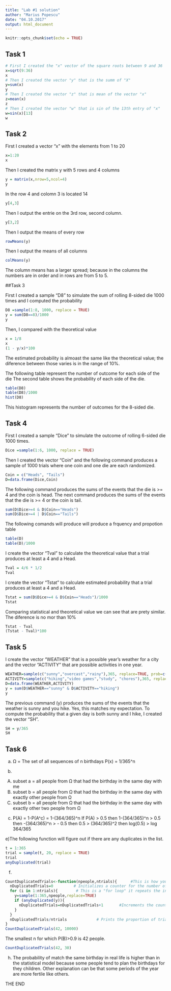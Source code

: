 ---
title: "Lab #1 solution"
author: "Marius Popescu"
date: "04.10.2017"
output: html_document
---

<!-- This is just the options for setup. Leave it be.-->

```{r setup, include=FALSE}
knitr::opts_chunk$set(echo = TRUE)
```

## Task 1

```{r} 
# First I created the "x" vector of the square roots between 9 and 36
x=sqrt(9:36)
x
# Then I created the vector "y" that is the summ of "X"
y=sum(x)
y
# Then I created the vector "z" that is mean of the vector "x"
z=mean(x)
z
# Then I created the vector "w" that is sin of the 13th entry of "x"
w=sin(x)[13]
w
```


## Task 2


First I created a vector "x" with the elements from 1 to 20
```{r}
x=1:20
x
```
Then I created the matrix y with 5 rows and 4 columns
```{r}
y = matrix(x,nrow=5,ncol=4)
y
```
In the row 4 and colomn 3 is located 14
```{r}
y[4,3]

```
Then I output the entrie on the 3rd row, second column.
```{r}
y[3,2]

```
Then I output the means of every row
```{r}
rowMeans(y)

```
Then I output the means of all columns
```{r}
colMeans(y)

```
The column means has a larger spread; because in the columns the numbers are in order and in rows are from 5 to 5.


##Task 3


First I created a sample "D8" to simulate the sum of rolling 8-sided die 1000 times and I computed the probability
```{r}
D8 =sample(1:8, 1000, replace = TRUE)
y = sum(D8==8)/1000
y

```
Then, I compared with the theoretical value
```{r}
x = 1/8
x
(1 - y/x)*100

```
The estimated probability is almoast the same like the theoretical value; the diference between those varies is in the range of 10%.

The following table represent the number of outcome for each side of the die
The second table shows the probability of each side of the die.
```{r}
table(D8)
table(D8)/1000
hist(D8)
```
This histogram represents the number of outcomes for the 8-sided die. 

## Task 4


First I created a sample "Dice" to simulate the outcome of rolling 6-sided die 1000 times.
```{r}
Dice =sample(1:6, 1000, replace = TRUE)
```
Then I created the vector "Coin" and the following command produces a sample of 1000 trials where one coin and one die are each randomized. 
```{r}
Coin = c("Heads", "Tails")
D=data.frame(Dice,Coin)
```
The following command produces the sums of the events that the die is >= 4 and the coin is head. The next command produces the sums of the events that the die is >= 4 or the coin is tail.
```{r}
sum(D$Dice>=4 & D$Coin=="Heads")
sum(D$Dice>=4 | D$Coin=="Tails")

```
The following comands will produce will produce a frquency and propotion table
```{r}
table(D)
table(D)/1000
```
I create the vector "Tval" to calculate the theoretical value that a trial produces at least a 4 and a Head.
```{r}
Tval = 4/6 * 1/2
Tval
```
I create the vector "Tstat" to calculate estimated probability that a trial produces at least a 4 and a Head.
```{r}
Tstat = sum(D$Dice>=4 & D$Coin=="Heads")/1000
Tstat
```
Comparing statistical and theoretical value we can see that are prety similar. The diference is no mor than 10%
```{r}
Tstat - Tval
(Tstat - Tval)*100
```

## Task 5


I create the vector "WEATHER" that is a possible year's weather for a city and the vector "ACTIVITY" that are possible activities in one year.
```{r}
WEATHER=sample(c("sunny","overcast","rainy"),365, replace=TRUE, prob=c(0.2,0.45,0.35))
ACTIVITY=sample(c("hiking","video games","study", "chores"),365, replace=TRUE, prob=c(0.1,0.3,0.5,0.1))
D=data.frame(WEATHER,ACTIVITY)
y = sum(D$WEATHER=="sunny" & D$ACTIVITY=="hiking")
y 
```
The previous command (y) produces the sums of the events that the weather is sunny and you hike.
Yes, this matches my expectation. 
To compute the probability that a given day is both sunny and I hike, I created the vector "SH".
```{r}
SH = y/365
SH
```


## Task 6


a)
Ω = The set of all sequences of n birthdays
P(x) = 1/365^n

b)
A) subset a = all people from Ω that had the birthday in  the same day with me
B) subset b = all people from Ω that had the birthday in  the same day with exactly other people from Ω
C) subset b = all people from Ω that had the birthday in  the same day with exactly other two people from Ω

c) P(A) = 1-P(A^c) = 1-(364/365)^n
   If P(A) > 0.5 then 1-(364/365)^n > 0.5  then -(364/365)^n > - 0.5 then  0.5 > (364/365)^2
   then log(0.5) > log 364/365
   
e)The following function will figure out if there are any duplicates in the list.
```{r}
t = 1:365
trial = sample(t, 20, replace = TRUE)
trial
anyDuplicated(trial)

```
f)
```{r}
CountDuplicatedTrials<-function(npeople,ntrials){      #This is how you define a function in R-- npeople and ntrials are the inputs that a user specifies
  nDuplicatedTrials=0         # Initializes a counter for the number of trials that have duplicates
  for (i in 1:ntrials){        # This is a "for loop" it repeats the indented code over and over for each trial
    y=sample(1:365,npeople,replace=TRUE)
    if (anyDuplicated(y)){
      nDuplicatedTrials=nDuplicatedTrials+1       #Increments the counter if a duplicate was found
    }
  }
  nDuplicatedTrials/ntrials             # Prints the proportion of trials with duplicates
}
CountDuplicatedTrials(42, 10000)
```
 The smallest n for which P(B)>0.9 is 42 people.
```{r}
CountDuplicatedTrials(42, 30)

```

h) The probability of match the same birthday in real life is higher than in the statistical model because some people tend to plan the birthdays for they children. Other explanation can be that some periods of the year are more fertile like others. 



THE END
